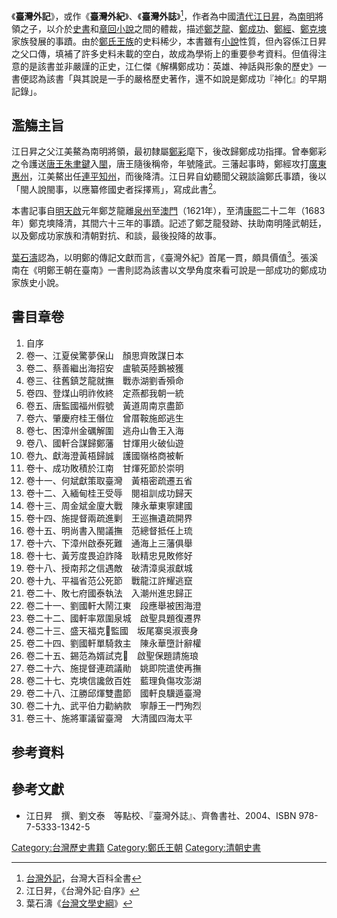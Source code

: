 {{Taiwanese
|tablewidth = 300
|image = 
|width = 
|hanji = 臺灣外記 / 臺灣外誌
|tsuin = 
|holo = Tâi-uân guē-kí / Tâi-uân guē-tsì
|haka = 
}}
《'''臺灣外記'''》，或作《'''臺灣外紀'''》、《'''臺灣外誌'''》<ref>[http://nrch.culture.tw/twpedia.aspx?id=3537 台灣外記]，台灣大百科全書</ref>，作者為中國[[清代|清代]][[江日昇|江日昇]]，為[[南明|南明]]將領之子，以介於[[史書|史書]]和[[章回小說|章回小說]]之間的體裁，描述[[鄭芝龍|鄭芝龍]]、[[鄭成功|鄭成功]]、[[鄭經|鄭經]]、[[鄭克塽|鄭克塽]]家族發展的事蹟。由於[[東寧王朝宗室列表|鄭氏王族]]的史料稀少，本書雖有[[小說|小說]]性質，但內容係江日昇之父口傳，填補了許多史料未載的空白，故成為學術上的重要參考資料。但值得注意的是該書並非嚴謹的正史，江仁傑《解構鄭成功：英雄、神話與形象的歷史》一書便認為該書「與其說是一手的嚴格歷史著作，還不如說是鄭成功『神化』的早期記錄」{{r|張}}。

==濫觴主旨==
江日昇之父江美鰲為南明將領，最初隸屬[[鄭彩|鄭彩]]麾下，後改歸鄭成功指揮。曾奉鄭彩之令護送[[唐王|唐王]][[朱聿鍵|朱聿鍵]]入[[閩|閩]]，唐王隨後稱帝，年號隆武。三藩起事時，鄭經攻打[[廣東|廣東]][[惠州|惠州]]，江美鰲出任[[連平|連平]][[知州|知州]]，而後降清。江日昇自幼聽聞父親談論鄭氏事蹟，後以「閩人說閩事，以應纂修國史者採擇焉」，寫成此書<ref>江日昇，《台灣外記‧自序》</ref>。

本書記事自[[明|明]][[天啟|天啟]]元年鄭芝龍離[[泉州|泉州]]至[[澳門|澳門]]（1621年），至清[[康熙|康熙]]二十二年（1683年）鄭克塽降清，其間六十三年的事蹟。記述了鄭芝龍發跡、扶助南明隆武朝廷，以及鄭成功家族和清朝對抗、和談，最後投降的故事。

[[葉石濤|葉石濤]]認為，以明鄭的傳記文獻而言，《臺灣外紀》首尾一貫，頗具價值<ref>葉石濤《[[台灣文學史綱|台灣文學史綱]]》</ref>。張溪南在《明鄭王朝在臺南》一書則認為該書以文學角度來看可說是一部成功的鄭成功家族史小說{{r|張}}。

==書目章卷==
# 自序
# 卷一、江夏侯驚夢保山　顏思齊敗謀日本
# 卷二、蔡善繼出海招安　盧毓英陸鵝被獲
# 卷三、往舊鎮芝龍就撫　戰赤湖劉香殞命
# 卷四、登煤山明祚攸終　定燕都我朝一統
# 卷五、唐監國福州假號　黃道周南京盡節
# 卷六、肇慶府桂王僭位　曾厝鞍施郎逃生
# 卷七、困漳州金礪解圍　逃舟山魯王入海
# 卷八、國軒合謀歸鄭藩　甘煇用火破仙遊
# 卷九、獻海澄黃梧歸誠　護國嶺格商被斬
# 卷十、成功敗積於江南　甘煇死節於崇明
# 卷十一、何斌獻策取臺灣　黃梧密疏遷五省
# 卷十二、入緬甸桂王受辱　閱祖訓成功歸天
# 卷十三、周金斌金廈大戰　陳永華東寧建國
# 卷十四、施提督兩疏進剿　王巡撫遺疏開界
# 卷十五、明尚書入閩議撫　范總督抵任上琉
# 卷十六、下漳州啟泰死難　通海上三藩俱舉
# 卷十七、黃芳度畏迫詐降　耿精忠見敗修好
# 卷十八、授南邦之信遇敵　破清漳吳淑獻城
# 卷十九、平福省范公死節　戰龍江許耀逃竄
# 卷二十、敗七府國泰執法　入潮州進忠歸正
# 卷二十一、劉國軒大鬧江東　段應舉被困海澄
# 卷二十二、國軒率眾圍泉城　啟聖具題復遷界
# 卷二十三、盛天福克𡒉監國　坂尾寨吳淑喪身
# 卷二十四、劉國軒單騎救主　陳永華墮計辭權
# 卷二十五、錫范為婿試克𡒉　啟聖保題請施琅
# 卷二十六、施提督連疏議勛　姚即院遣使再撫
# 卷二十七、克塽信讒斂百姓　藍理負傷攻澎湖
# 卷二十八、江勝邱煇雙盡節　國軒良驥遁臺灣
# 卷二十九、武平伯力勸納款　寧靜王一門殉烈
# 卷三十、施將軍議留臺灣　大清國四海太平
==参考資料==
{{wikisource|臺灣外紀}}
{{reflist|refs=
<ref name="張">{{cite book|author=張溪南  |title=《明鄭王朝在臺南》 |publisher=臺南市政府文化局  |isbn=978-986-03-5209-2 |page=20、21頁|date=2013年3月}}</ref>
}}

==參考文獻==
{{refbegin}}
*江日昇　撰、劉文泰　等點校、『臺灣外誌』、齊魯書社、2004、ISBN 978-7-5333-1342-5
{{refend}}

{{台灣古代書籍}}

[[Category:台灣歷史書籍|Category:台灣歷史書籍]]
[[Category:鄭氏王朝|Category:鄭氏王朝]]
[[Category:清朝史書|Category:清朝史書]]